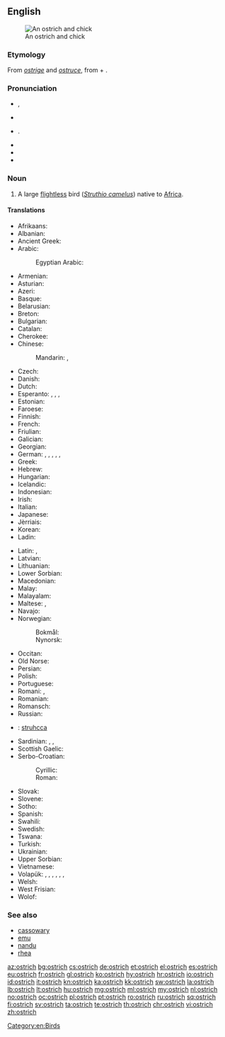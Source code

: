 ==English==
{{wikipedia}}
[[Image:Ostrich and chick.jpg|thumb|An ostrich and chick]]

===Etymology===
From {{etyl|xno|en}} ''[[ostrige]]'' and {{etyl|fro|en}} ''[[ostruce]]'', from {{etyl|la|en}} {{term|avis||bird|lang=la}} + {{term|strūthiō||ostrich|lang=la}}.

===Pronunciation===
* {{enPR|ŏs'trĭch}}, {{enPR|ôs'trĭch}}
* {{a|UK}} {{IPA|/ˈɒs.tɹɪt͡ʃ/|/ˈɒs.tɹɪd͡ʒ/}}
* {{a|US}} {{IPA|/ˈɑs.tɹɪt͡ʃ/|/ˈɔs.tɹɪt͡ʃ/|/ˈɑs.tɹɪd͡ʒ/|/ˈɔs.tɹɪd͡ʒ/}}.
* {{audio|en-us-ostrich.ogg|Audio (US)}}
* {{audio|en-us-ostrich.ogg|Audio (US) (2)}}
* {{X-SAMPA|/"QstrItS/}}

===Noun===
{{en-noun|es}}

# A large [[flightless]] bird (''[[Struthio camelus]]'') native to [[Africa]].

====Translations====
{{trans-top|large flightless bird}}
* Afrikaans: {{t|af|volstruis}}
* Albanian: {{t|sq|struci}}
* Ancient Greek: {{t|grc|στρουθοκάμηλος|tr=strouthokamēlos|sc=polytonic}}
* Arabic: {{t|ar|نعامة|tr=na3aama|f}}
*: Egyptian Arabic: {{t|arz|نعامة|f|tr=naʕama|sc=Arab}}
* Armenian: {{t|hy|ջայլամ|tr=ǰaylam}}
* Asturian: {{t|ast|avestruz|f}}
* Azeri: {{t+|az|dəvəquşu}}
* Basque: {{t+|eu|ostruka}}
* Belarusian: {{t|be|страус}}
* Breton: {{t|br|struskańval}}
* Bulgarian: {{t+|bg|щраус|tr=štraus}}
* Catalan: {{t|ca|estruç|m}}
* Cherokee: {{t|chr|ᎬᎾ ᎤᏔᎾ|tr=gvna utana|sc=Cher}}
* Chinese:
*: Mandarin: {{t|cmn|鴕鳥|sc=Hani}}, {{t+|cmn|鸵鸟|tr=tuóniǎo|sc=Hani}}
* Czech: {{t|cs|pštros}}
* Danish: {{t+|da|struds}}
* Dutch: {{t+|nl|struisvogel|m}}
* Esperanto: {{qualifier|♂♀}} {{t|eo|struto}}, {{qualifier|♂}} {{t|eo|virstruto}}, {{qualifier|♀}} {{t|eo|strutino}}, {{qualifier|♂♀ offspring, young}} {{t|eo|strutido}}
* Estonian: {{t|et|jaanalind}}
* Faroese: {{t|fo|strutsur}}
* Finnish: {{t+|fi|strutsi}}
* French: {{t+|fr|autruche|f}}
* Friulian: {{t|fur|struç}}
* Galician: {{t+|gl|avestruz|f}}
* Georgian: {{t|ka|სირაქლემა|tr=sirak’lema|sc=Geor}}
* German: {{qualifier|♂♀}} {{t+|de|Strauß|m}}, {{qualifier|♂}} {{t|de|Straußenmännchen|n}}, {{qualifier|♀}} {{t|de|Straußenweibchen|n}}, {{qualifier|♂♀ offspring, young}} {{t|de|Straußenküken|n}}, {{qualifier|♂♀ offspring, young}} {{t|de|Straußenjunges|n}}, {{qualifier|♂♀ offspring, young}} {{t|de|Straußenbaby|n}}
* Greek: {{t+|el|στρουθοκάμηλος|tr=struthokamilos}}
* Hebrew: {{t+|he|יען|f|tr=ya'en}}
* Hungarian: {{t+|hu|strucc}}
* Icelandic: {{t+|is|strútur}}
* Indonesian: {{t+|id|burung unta}}
* Irish: {{t|ga|ostrais}}
* Italian: {{t+|it|struzzo|m}}
* Japanese: {{t|ja|ダチョウ|tr=dachō}}
* Jèrriais: {{t|roa-jer|autruche|f}}
* Korean: {{t+|ko|타조|tr=tajo|sc=Kore}}
* Ladin: {{t|lld|struz|sc=Latn}}
{{trans-mid}}
* Latin: {{t|la|struthiocamelus|m}}, {{t|la|struthio|m}}
* Latvian: {{t|lv|strauss}}
* Lithuanian: {{t+|lt|strutis}}
* Lower Sorbian: {{t|dsb|štrus}}
* Macedonian: {{t|mk|ној|m|tr=noj}}
* Malay: {{t|ms|burung unta}}
* Malayalam: {{t|ml|ഒട്ടകപക്ഷി|tr=ottakapakshi}}
* Maltese: {{t|mt|nagħma|f}}, {{t|mt|ostriċ}}
* Navajo: {{t|nv|tsídiitsoh}}
* Norwegian:
*: Bokmål: {{t+|nb|struts|m}}
*: Nynorsk: {{t+|nn|struts|m}}
* Occitan: {{t+|oc|estruci}}
* Old Norse: {{t|non|strúz|m}}
* Persian: {{t+|fa|شترمرغ|tr=shotor morq}}
* Polish: {{t+|pl|struś|m}}
* Portuguese: {{t+|pt|avestruz}}
* Romani: {{t|rom|astrechi|m}}, {{t|rom|barimatango|m}}
* Romanian: {{t+|ro|struț}}
* Romansch: {{t|rm|strut}}
* Russian: {{t+|ru|страус|m|tr=straus}}
* {{ttbc|Sami}}<!-- name not recognised by xte: update [[Template:langrev]] and [[Module:languages]] appropriately or report to [[User talk:Kephir/gadgets/xte]] -->: [[struhcca]]
* Sardinian: {{t|sc|abistrussu}}, {{t|sc|bistrussu}}, {{t|sc|istrutzu}}
* Scottish Gaelic: {{t|gd|struth}}
* Serbo-Croatian:
*: Cyrillic: {{t|sh|ноj}}
*: Roman: {{t|sh|noj}}
* Slovak: {{t|sk|pštros}}
* Slovene: {{t+|sl|noj|m}}
* Sotho: {{t|st|mpjhe}}
* Spanish: {{t+|es|avestruz|m}}
* Swahili: {{t+|sw|mbuni}}
* Swedish: {{t+|sv|struts}}
* Tswana: {{t|tn|ntšhe}}
* Turkish: {{t+|tr|deve kuşu}}
* Ukrainian: {{t|uk|страус|tr=straus}}
* Upper Sorbian: {{t|hsb|štrus}}
* Vietnamese: {{t+|vi|đà điểu}}
* Volapük: {{qualifier|♂♀}} {{t+|vo|strut}}, {{qualifier|♂}} {{t|vo|histrut}}, {{qualifier|♀}} {{t|vo|jistrut}}, {{qualifier|♂♀ offspring, young}} {{t|vo|strutül}}, {{qualifier|♂ offspring}} {{t|vo|histrutül}}, {{qualifier|♀ offspring}} {{t|vo|jistrutül}}, {{qualifier|older term, ♂♀}} {{t|vo|lostit}}
* Welsh: {{t|cy|estrys}}
* West Frisian: {{t|fy|strúsfûgel}}
* Wolof: {{t|wo|bànjóoli|alt=bànjóoli bi}}
{{trans-bottom}}

===See also===
* [[cassowary]]
* [[emu]]
* [[nandu]]
* [[rhea]]

[[Category:en:Birds]]

[[az:ostrich]]
[[bg:ostrich]]
[[cs:ostrich]]
[[de:ostrich]]
[[et:ostrich]]
[[el:ostrich]]
[[es:ostrich]]
[[eu:ostrich]]
[[fr:ostrich]]
[[gl:ostrich]]
[[ko:ostrich]]
[[hy:ostrich]]
[[hr:ostrich]]
[[io:ostrich]]
[[id:ostrich]]
[[it:ostrich]]
[[kn:ostrich]]
[[ka:ostrich]]
[[kk:ostrich]]
[[sw:ostrich]]
[[la:ostrich]]
[[lb:ostrich]]
[[lt:ostrich]]
[[hu:ostrich]]
[[mg:ostrich]]
[[ml:ostrich]]
[[my:ostrich]]
[[nl:ostrich]]
[[no:ostrich]]
[[oc:ostrich]]
[[pl:ostrich]]
[[pt:ostrich]]
[[ro:ostrich]]
[[ru:ostrich]]
[[sq:ostrich]]
[[fi:ostrich]]
[[sv:ostrich]]
[[ta:ostrich]]
[[te:ostrich]]
[[th:ostrich]]
[[chr:ostrich]]
[[vi:ostrich]]
[[zh:ostrich]]